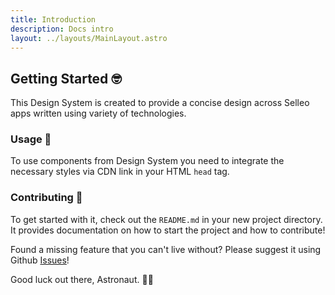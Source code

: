 ```yaml
---
title: Introduction
description: Docs intro
layout: ../layouts/MainLayout.astro
---
```



## Getting Started 🤓

This Design System is created to provide a concise design across Selleo apps written using variety of technologies.

### Usage 🚀

To use components from Design System you need to integrate the necessary styles via CDN link in your HTML `head` tag.

<Deploy />

### Contributing 💼

To get started with it, check out the `README.md` in your new project directory. It provides documentation on how to start the project and how to contribute!

Found a missing feature that you can't live without? Please suggest it using Github [Issues](https://github.com/Selleo/design-system/issues)!

Good luck out there, Astronaut. 🧑‍🚀

